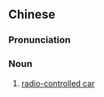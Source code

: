 {{also|遥控车}}
==Chinese==
{{zh-forms|s=遥控车|type=21}}

===Pronunciation===
{{zh-pron
|m=yáokòngchē
|cat=n
}}

===Noun===
{{zh-noun}}

# [[radio-controlled car]]